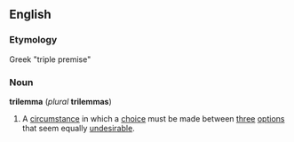 ==English==
===Etymology===
Greek "triple premise"
===Noun===
'''trilemma''' (''plural'' '''trilemmas''')
{{wikipedia}}
#A [[circumstance]] in which a [[choice]] must be made between [[three]] [[option]]s that seem equally [[undesirable]].